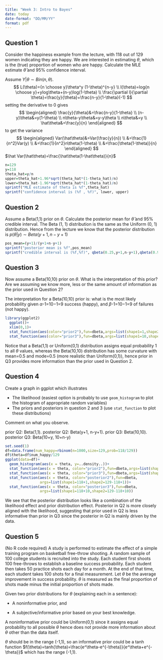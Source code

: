 ```yaml
---
title: "Week 3: Intro to Bayes"
date: today
date-format: "DD/MM/YY"
format: pdf
---
```


## Question 1

Consider the happiness example from the lecture, with 118 out of 129 women indicating they are happy. We are interested in estimating $\theta$, which is the (true) proportion of women who are happy. Calculate the MLE estimate $\hat{\theta}$ and 95% confidence interval. 

Assume $Y|\theta \sim Bin(n, \theta)$.
$$
L(\theta)={n \choose y}\theta^y (1-\theta)^{n-y} \\
l(\theta)=log{n \choose y}+ylog\theta+(n-y)log(1-\theta) \\
\frac{\partial l}{\partial \theta}=\frac{y}{\theta}+\frac{n-y}{1-\theta}(-1)
$$
setting the derivative to 0 gives
$$
\begin{aligned}
\frac{y}{\theta}&=\frac{n-y}{1-\theta} \\
(n-y)\theta&=y(1-\theta) \\
n\theta-y\theta&=y-y\theta \\
n\theta&=y \\
\hat\theta&=\frac{y}{n}
\end{aligned}
$$
to get the variance
$$
\begin{aligned}
Var(\hat\theta)&=Var(\frac{y}{n}) \\
&=\frac{1}{n^2}Var(y) \\
&=\frac{1}{n^2}n\theta(1-\theta) \\
&=\frac{\theta(1-\theta)}{n}
\end{aligned}
$$
$\hat Var(\hat\theta)=\frac{\hat\theta(1-\hat\theta)}{n}$
```r
n=129
y=118
theta_hat=y/n
upper=theta_hat+1.96*sqrt(theta_hat*(1-theta_hat)/n)
lower=theta_hat-1.96*sqrt(theta_hat*(1-theta_hat)/n)
sprintf("MLE estimate of theta is %f",theta_hat)
sprintf("confidence interval is (%f , %f)", lower, upper) 
```

## Question 2

Assume a Beta(1,1) prior on $\theta$. Calculate the posterior mean for $\hat{\theta}$ and 95% credible interval. 
The Beta (1, 1) distribution is the same as the Uniform (0, 1) distribution. Hence from the lecture we know that the posterior distribution is $p(\theta|y) \sim Beta(y+1, n-y+1)$
```r
pos_mean=(y+1)/(y+1+n-y+1)
sprintf("posterior mean is %f",pos_mean)
sprintf("credible interval is (%f,%f)", qbeta(0.25,y+1,n-y+1),qbeta(0.975,y+1,n-y+1))
```


## Question 3

Now assume a Beta(10,10) prior on $\theta$. What is the interpretation of this prior? Are we assuming we know more, less or the same amount of information as the prior used in Question 2?  

The interpretation for a Beta(10,10) prior is: what is the most likely probability given $\alpha$-1=10−1=9 success (happy), and $\beta$-1=10−1=9 of failures (not happy). 
```r
library(ggplot2)
  ggplot()+
  xlim(0,1)+
  stat_function(aes(color="prior2"),fun=dbeta,args=list(shape1=1,shape2=1))+
  stat_function(aes(color="prior3"),fun=dbeta,args=list(shape1=10,shape2=10))
```
Notice that a Beta(1,1) or Uniform(0,1) distribution assigns equal probability 1 to all $\theta$ values, whereas the Beta(10,10) distribution has some curvature with mean=0.5 and mode=0.5 (more realistic than Uniform(0,1)), hence prior in Q3 provides more information than the prior used in Question 2.

## Question 4

Create a graph in ggplot which illustrates

- The likelihood (easiest option is probably to use `geom_histogram` to plot the histogram of appropriate random variables)
- The priors and posteriors in question 2 and 3 (use `stat_function` to plot these distributions)

Comment on what you observe.  

prior Q2: Beta(1,1). 
posterior Q2: Beta(y+1, n-y+1). 
prior Q3: Beta(10,10). 
posterior Q3: Beta(10+y, 10+n-y)
```r
set.seed(1)
df=data.frame(num_happy=rbinom(n=1000,size=129,prob=118/129))
df$theta=df$num_happy/129
ggplot(data=df)+
  geom_histogram(aes(x = theta, y=..density..))+
  stat_function(aes(x = theta, color="prior2"),fun=dbeta,args=list(shape1=1,shape2=1))+
  stat_function(aes(x = theta, color="prior3"),fun=dbeta,args=list(shape1=10,shape2=10))+
  stat_function(aes(x = theta, color="posterior2"),fun=dbeta,
                args=list(shape1=118+1,shape2=129-118+1))+
  stat_function(aes(x = theta, color="posterior3"),fun=dbeta,
                args=list(shape1=118+10,shape2=129-118+10))

```
We see that the posterior distribution looks like a combination of the likelihood effect and prior distribution effect. Posterior in Q2 is more closely aligned with the likelihood, suggesting that prior used in Q2 is less informative than prior in Q3 since the posterior in Q2 is mainly driven by the data.


## Question 5

(No R code required) A study is performed to estimate the effect of a simple training program on basketball free-throw shooting. A random sample of 100 college students is recruited into the study. Each student first shoots 100 free-throws to establish a baseline success probability. Each student then takes 50 practice shots each day for a month. At the end of that time, each student takes 100 shots for a final measurement. Let $\theta$ be the average improvement in success probability. $\theta$ is measured as the final proportion of shots made minus the initial proportion of shots made. 

Given two prior distributions for $\theta$ (explaining each in a sentence):

- A noninformative prior, and

- A subjective/informative prior based on your best knowledge. 

A noninformative prior could be Uniform(0,1) since it assigns equal probability to all possible $\theta$ hence does not provide more information about $\theta$ other than the data itself.  

$\theta$ should be in the range (-1,1), so an informative prior could be a tanh function $f(\theta)=tanh(\theta)=\frac{e^\theta-e^{-\theta}}{e^\theta+e^{-\theta}}$ which has the range (-1,1).
